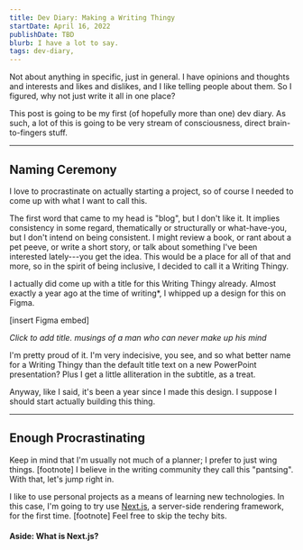 ```yaml
---
title: Dev Diary: Making a Writing Thingy
startDate: April 16, 2022
publishDate: TBD
blurb: I have a lot to say.
tags: dev-diary,
---
```


Not about anything in specific, just in general.
I have opinions and thoughts and interests and likes and dislikes, and I like telling people about them.
So I figured, why not just write it all in one place?

This post is going to be my first (of hopefully more than one) dev diary.
As such, a lot of this is going to be very stream of consciousness, direct brain-to-fingers stuff.

___

## Naming Ceremony

I love to procrastinate on actually starting a project, so of course I needed to come up with what I want to call this.

The first word that came to my head is "blog", but I don't like it.
It implies consistency in some regard, thematically or structurally or what-have-you, but I don't intend on being consistent.
I might review a book, or rant about a pet peeve, or write a short story, or talk about something I've been interested lately---you get the idea.
This would be a place for all of that and more, so in the spirit of being inclusive, I decided to call it a Writing Thingy.

I actually did come up with a title for this Writing Thingy already.
Almost exactly a year ago at the time of writing*, I whipped up a design for this on Figma.

[insert Figma embed]

_Click to add title._
_musings of a man who can never make up his mind_

I'm pretty proud of it.
I'm very indecisive, you see, and so what better name for a Writing Thingy than the default title text on a new PowerPoint presentation?
Plus I get a little alliteration in the subtitle, as a treat.

Anyway, like I said, it's been a year since I made this design.
I suppose I should start actually building this thing.

___

## Enough Procrastinating

Keep in mind that I'm usually not much of a planner; I prefer to just wing things.
  [footnote] I believe in the writing community they call this "pantsing".
With that, let's jump right in.

I like to use personal projects as a means of learning new technologies.
In this case, I'm going to try use [Next.js](https://nextjs.org/), a server-side rendering framework, for the first time.
  [footnote] Feel free to skip the techy bits.

#### Aside: What is Next.js?


